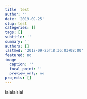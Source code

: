 ```yaml
---
title: test
author: ''
date: '2019-09-25'
slug: test
categories: []
tags: []
subtitle: ''
summary: ''
authors: []
lastmod: '2019-09-25T18:36:03+08:00'
featured: no
image:
  caption: ''
  focal_point: ''
  preview_only: no
projects: []
---
```


lalalalalal